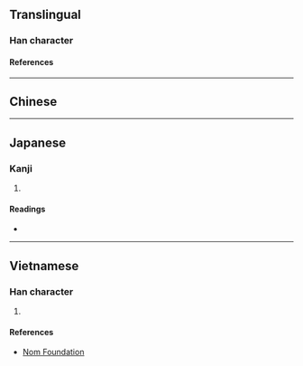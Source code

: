 {{also|搖|揺}}
{{character info/new}}
==Translingual==
{{Han simplified forms|搖|揺|摇}}

===Han character===
{{Han char|rn=64|rad=手|as=10|sn=13|four=|canj=QBOU,XQBOU|ids=⿰扌䍃}}

====References====
{{Han ref|kx=0449.081|hdz=31933.060|uh=6447}}

----

==Chinese==
{{zh-see|搖}}

----

==Japanese==

===Kanji===
{{ja-kanji|grade=|rs=手10}}

# {{defn|lang=ja|sort=手10}}

====Readings====
* {{ja-readings|on=[[よう]] (yō)|kun=[[ゆする]] (yusuru), [[ゆれる]] (yureru), [[ゆすぶる]] (yusuburu)}}

----

==Vietnamese==

===Han character===
{{vi-hantu|rs=手10|[[dao]], [[dêu]]}}

# {{defn|lang=vi|sort=手10}}

====References====
* [http://nomfoundation.org/common/nom_details.php?codepoint=6447 Nom Foundation]